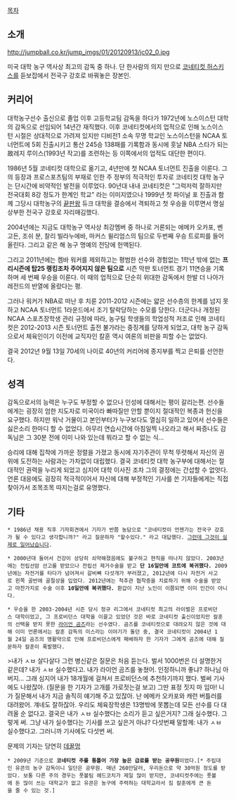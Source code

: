[[목차]]
== 소개 ==
http://jumpball.co.kr/jump_imgs/01/20120913/jc02_0.jpg

미국 대학 농구 역사상 최고의 감독 중 하나. 단 한사람의 의지 만으로 [[코네티컷 허스키스]]를 듣보잡에서 전국구 강호로 바꿔놓은 장본인.
== 커리어 ==
대학농구선수 출신으로 졸업 이후 고등학교팀 감독을 하다가 1972년에 노스이스턴 대학의 감독으로 선임되어 14년간 재직했다. 이후 코네티컷에서의 업적으로 인해 노스이스턴 시절은 상대적으로 가려져 있지만 디비전1 소속 무명 학교인 노스이스턴을 NCAA 토너먼트에 5회 진출시키고 통산 245승 138패를 기록함과 동시에 훗날 NBA 스타가 되는 故레지 루이스(1993년 작고)를 조련하는 등 이쪽에서의 업적도 대단한 편이다.

1986년 5월 코네티컷 대학으로 옮기고, 4년만에 첫 NCAA 토너먼트 진출을 이룬다. 그의 등장과 프로스포츠팀의 부재로 인한 주 정부의 적극적인 투자로 코네티컷 대학 농구는 단시간에 비약적인 발전을 이루었다. 90년대 내내 코네티컷은 "그럭저럭 잘하지만 전국대회 8강 정도가 한계인 학교" 라는 이미지였으나 1999년 첫 파이널 포 진출과 함께 그당시 대학농구의 [[끝판왕]] 듀크 대학을 결승에서 격퇴하고 첫 우승을 이루면서 명실상부한 전국구 강호로 자리매김했다.

2004년에는 지금도 대학농구 역사상 최강멤버 중 하나로 거론되는 에메카 오카포, 벤 고든, 조쉬 분, 찰리 빌라누에바, 마커스 윌리엄스의 팀으로 두번째 우승 트로피를 들어올린다. 그리고 같은 해 농구 명예의 전당에 헌액된다.

그리고 2011년에는 켐바 워커를 제외하고는 평범한 선수와 경험없는 1학년 밖에 없는 '''프리시즌에 탑25 랭킹조차 주어지지 않은 팀으로''' 시즌 막판 토너먼트 경기 11연승을 기록하며 세 번째 우승을 이룬다. 이 때의 업적으로 단순히 위대한 감독에서 한발 더 나아가 레전드의 반열에 올랐다는 평.

그러나 워커가 NBA로 떠난 후 치룬 2011-2012 시즌에는 얇은 선수층의 한계를 넘지 못하고 NCAA 토너먼트 1라운드에서 조기 탈락당하는 수모를 당한다. 더군다나 개정된 NCAA 스포츠장학생 관리 규정에 따라, 농구팀 학생들의 학업성적 저조로 인해 코네티컷은 2012-2013 시즌 토너먼트 출전 불가라는 중징계를 당하게 되었고, 대학 농구 감독으로서 체육인이기 이전에 교직자인 칼훈 역시 여론의 비판을 피할 수는 없었다.

결국 2012년 9월 13일 70세의 나이로 40년의 커리어에 종지부를 찍고 은퇴를 선언한다. 
== 성격 ==
감독으로서의 능력은 누구도 부정할 수 없으나 인성에 대해서는 평이 갈리는편. 선수들에게는 굉장히 엄한 지도자로 미국이라 빠따질만 안할 뿐이지 절대적인 복종과 헌신을 요구했다. 하지만 워낙 거물이고 본인부터가 누구보다도 열심히 일하고 있어서 선수들은 싫은소리 한마디 할 수 없었다. 아무리 연습시간에 아침일찍 나오라고 해서 짜증나도 감독님은 그 30분 전에 이미 나와 있는데 뭐라고 할 수 없는 식...

승리에 대해 집착에 가까운 정렬을 가졌고 동시에 자기주관이 무척 뚜렷해서 자신의 권위에 도전하는 사람과는 가차없이 대립했다. 결국 코네티컷 대학 농구부에 대해서는 절대적인 권력을 누리게 되었고 심지어 대학 이사진 조차 그의 결정에는 간섭할 수 없엇다. 언론 대응에도 굉장히 적극적이어서 자신에 대해 부정적인 기사를 쓴 기자들에게는 직접 찾아가서 조목조목 따지는걸로 유명했다. 
== 기타 ==
 * 1986년 채용 직후 기자회견에서 기자가 반쯤 농담으로 "코네티컷이 언젠가는 전국구 강호가 될 수 있다고 생각합니까?" 라고 질문하자 "할수있다." 라고 대답했다. [[그런데 그것이 실제로 일어났습니다]].

 * 2000년대 들어서 건강이 상당히 쇠약해졌음에도 불구하고 현직을 떠나지 않았다. 2003년에는 전립선암 선고를 받았으나 전립선 제거수술을 받고 '''단 16일만에 코트에 복귀했다.''' 2009년에는 자전거를 타다가 넘어져서 갈비뼈 다섯개가 부러졌고, 2012년에 다시 자전거 사고로 왼쪽 골반에 골절상을 입었다. 2012년에는 척추관 협착증을 치료하기 위해 수술을 받았고 마찬가지로 수술 이후 '''10일만에 복귀했다.''' 환갑이 지난 노인이 이쯤되면 이미 인간이 아니다. 

 * 우승을 한 2003-2004년 시즌 당시 정규 리그에서 코네티컷 최고의 라이벌은 프로비던스 대학이었고, 그 프로비던스 대학을 이끌고 있었던 것은 바로 코네티컷 출신이었지만 칼훈의 선택을 받지 못한 [http://www.basketball-reference.com/players/g/gomesry01.html 라이언 곰즈]라는 선수였다. 곰즈를 코네티컷으로 대려오지 않은 것에 대해 이미 언론에서는 칼훈 감독의 미스라는 이야기가 돌던 중, 결국 코네티컷이 2004년 1월 24일 곰즈의 맹활약으로 인해 프로비던스에게 패배하자 한 기자가 그에게 곰즈에 대해 질문하자 칼훈이 폭발했다.
>내가 ㅅㅂ 살다살다 그런 병신같은 질문은 처음 듣는다. 벌서 1000번은 더 설명한거 같은데? 내가 ㅅㅂ 실수했다고. 내가 라이언 곰즈를 놓쳤어. 인정하니까 좋냐? 하나님 아버지... 그래 심지어 내가 18개월에 걸쳐서 프로비던스에 추천하기까지 했다. 벌써 기사에도 나왔잖아. (질문을 한 기자가 고개를 가로젓는걸 보고) 그딴 표정 짓지 마 임마! 니가 질문해서 내가 지금 솔직히 얘기해 주고 있잖아. 난 에메카 오카포와 캐런 버틀러를 대려왔어. 걔네도 잘하잖아. 우리도 체육장학생은 13명밖에 못뽑는데 모든 선수를 다 대려올 순 없다고. 결국은 내가 ㅅㅂ 실수했다는 소리가 듣고 싶은거지? 그래 실수했다. 그렇게 써. 그냥 내가 실수했다는 기사를 쓰고 싶은거 아냐? 다섯번째 말할께: 내가 ㅅㅂ 실수했다고. 그러니까 기사에도 다섯번 써.

문제의 기자는 당연히 [[데꿀멍]]

 * 2009년 기준으로 '''코네티컷 주를 통틀어 가장 높은 급료를 받는 공무원'''이었다.[* 주립대인 유콘의 농구 감독이니 일단은 공무원. 매년 260만달러, 우리돈으로 약 30억원 정도를 받았다. 보통 다른 주의 경우는 풋볼팀 헤드코치가 제일 많이 받지만, 코네티컷주에는 풋볼에 돈 많이 쓰는 대학교가 없고 유콘은 농구에 주력하는 대학교라서 짐 칼훈에게 큰 돈을 줄 수 있는 것.] 
